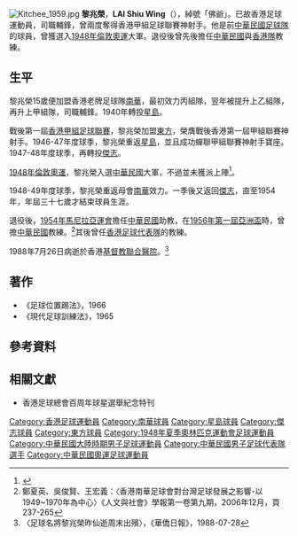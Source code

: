 {{noteTA
|G1=足球
}}
{{Football manager infobox
| name = 黎兆榮
| nickname = '''佛爺'''
| birth_date = 1917年
| birth_place = 
| death_date = 1988年7月26日
| death_place = [[香港|香港]]
| position = 輔鋒
| years               = 1932–1940<br>1940–1942<br>1945–1946<br>1946–1947<br>1947–1948<br>1948–1949<br>1949–1954
| clubs               = [[南華足球隊|南華]]<br>[[星島體育會|星島]]<br>[[東方足球隊|東方]]<br>[[星島體育會|星島]]<br>[[傑志體育會|傑志]]<br>[[南華足球隊|南華]]<br>[[傑志體育會|傑志]]
| caps(goals)         = ? (?) <br> ? (?) <br> ? (?) <br> ? (?) <br> ? (?) <br> ? (?) <br> ? (?)
| nationalyears       = 1948
| nationalteam        = [[中華台北足球代表隊|中華民國]]
| nationalcaps(goals) = ? (?)
| manageryears        = 1958<br>1958–1967
| managerclubs        = [[中華台北足球代表隊|中華民國]]<br>[[香港足球代表隊|香港隊]]
}}
[[File:Kitchee_1959.jpg|thumb]]
'''黎兆榮'''，'''LAI Shiu Wing'''（{{bd|1917年||1988年|7月26日}}），綽號「佛爺」。已故香港足球運動員，司職輔鋒，曾兩度奪得香港甲組足球聯賽神射手。他是前[[中華台北足球代表隊|中華民國足球隊]]的球員，曾獲選入[[1948年夏季奧林匹克運動會|1948年倫敦奧運]]大軍。退役後曾先後擔任[[中華台北足球代表隊|中華民國]]與[[香港足球代表隊|香港隊]]教練。

==生平==
黎兆榮15歲便加盟香港老牌足球隊[[南華足球隊|南華]]，最初效力丙組隊，翌年被提升上乙組隊，再升上甲組隊，司職輔鋒。1940年轉投[[星島體育會|星島]]。

戰後第一屆[[香港甲組足球聯賽|香港甲組足球聯賽]]，黎兆榮加盟[[東方足球隊|東方]]，榮膺戰後香港第一屆甲組聯賽神射手。1946-47年度球季，黎兆榮重返[[星島體育會|星島]]，並且成功蟬聯甲組聯賽神射手寶座。1947-48年度球季，再轉投[[傑志體育會|傑志]]。

[[1948年夏季奧林匹克運動會|1948年倫敦奧運]]，黎兆榮入選[[中華台北足球代表隊|中華民國]]大軍，不過並未獲派上陣<ref>{{Cite web |url=http://www.fifa.com/tournaments/archive/tournament=512/edition=197049/matches/match=32359/report.html |title=1948年倫敦奧運足球賽土耳其vs中華民國 |accessdate=2014-12-01 |archive-date=2008-10-04 |archive-url=https://web.archive.org/web/20081004191510/http://www.fifa.com/tournaments/archive/tournament%3D512/edition%3D197049/matches/match%3D32359/report.html |dead-url=no }}</ref>。

1948-49年度球季，黎兆榮重返母會[[南華足球隊|南華]]效力。一季後又返回[[傑志體育會|傑志]]，直至1954年，年屆三十七歲才結束球員生涯。

退役後，[[1954年馬尼拉亞運會|1954年馬尼拉亞運會]]擔任[[中華台北足球代表隊|中華民國]]助教，在[[1956年亞洲盃足球賽|1956年第一屆亞洲盃]]時，曾擔[[中華台北足球代表隊|中華民國]]教練。<ref>鄭夏英、吳俊賢、王宏義：〈香港南華足球會對台灣足球發展之影響-以1949~1970年為中心〉《人文與社會》學報第一卷第九期，2006年12月，頁237-265</ref>其後曾任[[香港足球代表隊|香港足球代表隊]]的教練。

1988年7月26日病逝於香港[[基督教聯合醫院|基督教聯合醫院]]。<ref>〈足球名將黎兆榮昨仙逝周末出殯〉，《華僑日報》，1988-07-28</ref>

== 著作 ==
* 《足球位置踢法》，1966
* 《現代足球訓練法》，1965

== 參考資料 ==
{{Reflist}}

{{港甲神射手}}
{{1948年夏季奧林匹克運動會足球比賽中華民國參賽名單}}
{{1954年亞洲運動會足球比賽中華民國參賽名單}}
{{1958年亞運足球香港隊}}

== 相關文獻 ==
* 香港足球總會百周年球星選舉紀念特刊

{{DEFAULTSORT:Lai, Shiu Wing}}
[[Category:香港足球運動員|Category:香港足球運動員]]
[[Category:南華球員|Category:南華球員]]
[[Category:星島球員|Category:星島球員]]
[[Category:傑志球員|Category:傑志球員]]
[[Category:東方球員|Category:東方球員]]
[[Category:1948年夏季奧林匹克運動會足球運動員|Category:1948年夏季奧林匹克運動會足球運動員]]
[[Category:中華民國大陸時期男子足球運動員|Category:中華民國大陸時期男子足球運動員]]
[[Category:中華民國男子足球代表隊選手|Category:中華民國男子足球代表隊選手]]
[[Category:中華民國奧運足球運動員|Category:中華民國奧運足球運動員]]